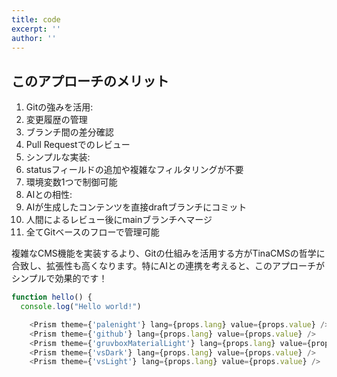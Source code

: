 ```yaml
---
title: code
excerpt: ''
author: ''
---
```


## このアプローチのメリット

1. Gitの強みを活用:
2. 変更履歴の管理
3. ブランチ間の差分確認
4. Pull Requestでのレビュー
5. シンプルな実装:
6. statusフィールドの追加や複雑なフィルタリングが不要
7. 環境変数1つで制御可能
8. AIとの相性:
9. AIが生成したコンテンツを直接draftブランチにコミット
10. 人間によるレビュー後にmainブランチへマージ
11. 全てGitベースのフローで管理可能

複雑なCMS機能を実装するより、Gitの仕組みを活用する方がTinaCMSの哲学に合致し、拡張性も高くなります。特にAIとの連携を考えると、このアプローチがシンプルで効果的です！

```javascript
function hello() {
  console.log("Hello world!")
```

```javascript
    <Prism theme={'palenight'} lang={props.lang} value={props.value} />
    <Prism theme={'github'} lang={props.lang} value={props.value} />
    <Prism theme={'gruvboxMaterialLight'} lang={props.lang} value={props.value} />
    <Prism theme={'vsDark'} lang={props.lang} value={props.value} />
    <Prism theme={'vsLight'} lang={props.lang} value={props.value} />
```
